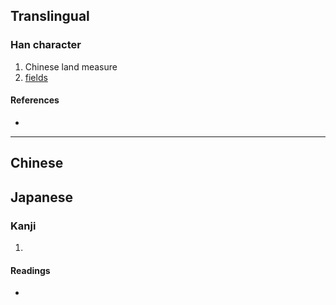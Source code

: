 {{character info/new}}
{{also|畝}}
==Translingual==

===Han character===
{{Han char|rn=102|rad=田|as=04|sn=9|four=|canj=YWI|ids=⿰亩厶}}

# Chinese land measure
# [[fields]]

====References====
* {{Han ref|kx=0760.060|dkj=21763|dj=1170.020|hdz=42534.100|uh=7546|ud=30022}}

----
==Chinese==
{{zh-see|畝|v}}
==Japanese==

===Kanji===
{{ja-kanji|grade=|rs=田04}}

# {{defn|lang=ja|sort=田04}}

====Readings====
* {{ja-readings|on=[[ほ]] (ho), [[ぼう]] (bō)|kun=[[せ]] (se), [[うね]] (une)|nanori=}}